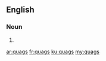 ==English==

===Noun===
{{head|en|plural}}

# {{plural of|quag|lang=en}}

[[ar:quags]]
[[fr:quags]]
[[ku:quags]]
[[my:quags]]
